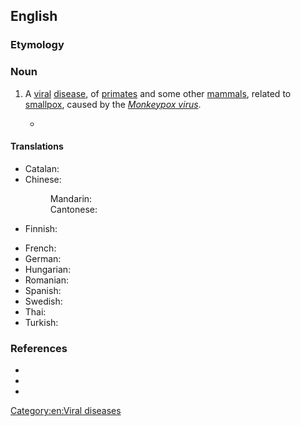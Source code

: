 ==English==
{{rfi|en}}

===Etymology===
{{compound|en|monkey|pox}}

===Noun===
{{en-noun|-}}

# {{lb|en|disease}} A [[viral]] [[disease]], of [[primate]]s and some other [[mammal]]s, related to [[smallpox]], caused by the ''[[Monkeypox virus]]''.
#* {{quote-journal|en|author=Joseph Goldstein|title=Officials Report a Possible Monkeypox Case in New York|work=The New York Times|date=2022-05-20|url=https://www.nytimes.com/2022/05/19/nyregion/monkeypox-case-ny.html|issn=0362-4331|passage=Days after unusual clusters of the rare '''monkeypox''' virus emerged in Europe, New York City health authorities announced on Thursday that they were investigating a possible case of the rare disease.}}

====Translations====
{{trans-top|viral disease}}
* Catalan: {{t|ca|verola del mico|f}}
* Chinese:
*: Mandarin: {{t|cmn|猴痘|tr=hóudòu}}
*: Cantonese: {{t|yue|猴痘|tr=hau4 dau6}}
* Finnish: {{t|fi|apinarokko}}
{{trans-mid}}
* French: {{t|fr|variole du singe|f}}
* German: {{t|de|Affenpocken|p}}
* Hungarian: {{t|hu|majomhimlő}}
* Romanian: {{t|ro|variola maimuței|f}}
* Spanish: {{t|es|viruela del mono|f}}
* Swedish: {{t|sv|apkoppor|c}}
* Thai: {{t|th|ฝีดาษลิง}}
* Turkish: {{t|tr|maymun çiçeği}}
{{trans-bottom}}

===References===
* {{pedia}}
* {{pedia|2022 monkeypox outbreak}}
* {{comcatlite}}
[[Category:en:Viral diseases]]
